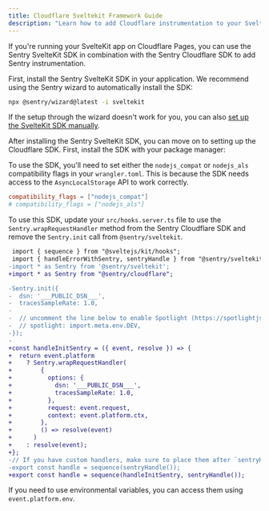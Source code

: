 ```yaml
---
title: Cloudflare Sveltekit Framework Guide
description: "Learn how to add Cloudflare instrumentation to your SvelteKit app."
---
```


If you're running your SvelteKit app on Cloudflare Pages, you can use the Sentry SvelteKit SDK in combination with the Sentry Cloudflare SDK to add Sentry instrumentation.

First, install the Sentry SvelteKit SDK in your application. We recommend using the Sentry wizard to automatically install the SDK:

```bash
npx @sentry/wizard@latest -i sveltekit
```

If the setup through the wizard doesn't work for you, you can also [set up the SvelteKit SDK manually](/platforms/javascript/guides/sveltekit/manual-setup/).

After installing the Sentry SvelteKit SDK, you can move on to setting up the Cloudflare SDK. First, install the SDK with your package manager:

<PlatformContent includePath="getting-started-install" />

To use the SDK, you'll need to set either the `nodejs_compat` or `nodejs_als` compatibility flags in your `wrangler.toml`. This is because the SDK
needs access to the `AsyncLocalStorage` API to work correctly.

```toml {filename:wrangler.toml}
compatibility_flags = ["nodejs_compat"]
# compatibility_flags = ["nodejs_als"]
```

To use this SDK, update your `src/hooks.server.ts` file to use the `Sentry.wrapRequestHandler` method from the Sentry Cloudflare SDK and remove the `Sentry.init` call from `@sentry/sveltekit`.

```diff
 import { sequence } from "@sveltejs/kit/hooks";
 import { handleErrorWithSentry, sentryHandle } from "@sentry/sveltekit";
-import * as Sentry from '@sentry/sveltekit';
+import * as Sentry from "@sentry/cloudflare";

-Sentry.init({
-  dsn: '___PUBLIC_DSN___',
-  tracesSampleRate: 1.0,
-
-  // uncomment the line below to enable Spotlight (https://spotlightjs.com)
-  // spotlight: import.meta.env.DEV,
-});
-
+const handleInitSentry = ({ event, resolve }) => {
+  return event.platform
+    ? Sentry.wrapRequestHandler(
+        {
+          options: {
+            dsn: '___PUBLIC_DSN___',
+            tracesSampleRate: 1.0,
+          },
+          request: event.request,
+          context: event.platform.ctx,
+        },
+        () => resolve(event)
+      )
+    : resolve(event);
+};
-// If you have custom handlers, make sure to place them after `sentryHandle()` in the `sequence` function.
-export const handle = sequence(sentryHandle());
+export const handle = sequence(handleInitSentry, sentryHandle());
```

If you need to use environmental variables, you can access them using `event.platform.env`.

